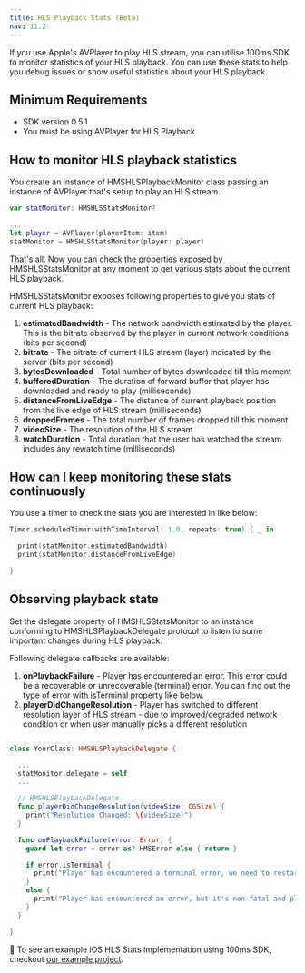 ```yaml
---
title: HLS Playback Stats (Beta)
nav: 11.2
---
```


If you use Apple's AVPlayer to play HLS stream, you can utilise 100ms SDK to monitor statistics of your HLS playback. You can use these stats to help you debug issues or show useful statistics about your HLS playback.

## Minimum Requirements

-   SDK version 0.5.1
-   You must be using AVPlayer for HLS Playback

## How to monitor HLS playback statistics

You create an instance of HMSHLSPlaybackMonitor class passing an instance of AVPlayer that's setup to play an HLS stream.

```swift
var statMonitor: HMSHLSStatsMonitor?

...
let player = AVPlayer(playerItem: item)
statMonitor = HMSHLSStatsMonitor(player: player)
```

That's all. Now you can check the properties exposed by HMSHLSStatsMonitor at any moment to get various stats about the current HLS playback.

HMSHLSStatsMonitor exposes following properties to give you stats of current HLS playback:

1. **estimatedBandwidth** - The network bandwidth estimated by the player. This is the bitrate observed by the player in current network conditions (bits per second)
2. **bitrate** - The bitrate of current HLS stream (layer) indicated by the server (bits per second)
3. **bytesDownloaded** - Total number of bytes downloaded till this moment
4. **bufferedDuration** - The duration of forward buffer that player has downloaded and ready to play (milliseconds)
5. **distanceFromLiveEdge** - The distance of current playback position from the live edge of HLS stream (milliseconds)
6. **droppedFrames** - The total number of frames dropped till this moment
7. **videoSize** - The resolution of the HLS stream
8. **watchDuration** - Total duration that the user has watched the stream includes any rewatch time (milliseconds)

## How can I keep monitoring these stats continuously

You use a timer to check the stats you are interested in like below:

```swift
Timer.scheduledTimer(withTimeInterval: 1.0, repeats: true) { _ in

  print(statMonitor.estimatedBandwidth)
  print(statMonitor.distanceFromLiveEdge)

}
```

## Observing playback state

Set the delegate property of HMSHLSStatsMonitor to an instance conforming to HMSHLSPlaybackDelegate protocol to listen to some important changes during HLS playback.

Following delegate callbacks are available:

1. **onPlaybackFailure** - Player has encountered an error. This error could be a recoverable or unrecoverable (terminal) error. You can find out the type of error with isTerminal property like below.
2. **playerDidChangeResolution** - Player has switched to different resolution layer of HLS stream - due to improved/degraded network condition or when user manually picks a different resolution

```swift

class YourClass: HMSHLSPlaybackDelegate {

  ...
  statMonitor.delegate = self
  ...

  // HMSHLSPlaybackDelegate
  func playerDidChangeResolution(videoSize: CGSize) {
    print("Resolution Changed: \(videoSize)")
  }

  func onPlaybackFailure(error: Error) {
    guard let error = error as? HMSError else { return }

    if error.isTerminal {
      print("Player has encountered a terminal error, we need to restart the player: \(error.localizedDescription)")
    }
    else {
      print("Player has encountered an error, but it's non-fatal and player might recover \(error.localizedDescription)")
    }
  }

}

```

👀 To see an example iOS HLS Stats implementation using 100ms SDK, checkout [our example project](https://github.com/100mslive/100ms-ios-sdk/tree/main/Example).
